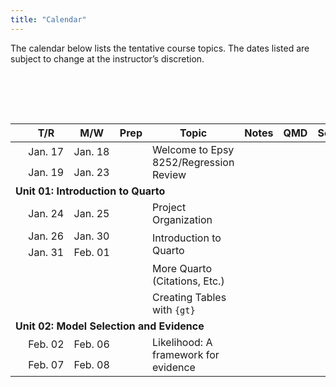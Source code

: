 ```yaml
---
title: "Calendar"
---
```



The calendar below lists the tentative course topics. The dates listed are subject to change at the instructor's discretion.

<br /><br />


<br />

<table class="table">

<thead>
<tr>
<th style="width:8%;"></th>
<th style="width:8%;">T/R</th>
<th style="width:8%;">M/W</th>
<th style="width:8%;text-align:center">Prep</th>
<th style="width:40%;">Topic</th>
<th style="width:8%;text-align:center">Notes</th>
<th style="width:8%;text-align:center">QMD</th>
<th style="width:8%;text-align:center">Script</th>
</tr>
</thead>

<tbody>


<!-- <span style="margin-left:5px; color:#5a067d;font-size:12px;">*[Updated script file and notes 02-06-2020]*</span> -->

<!-- ---------------------------------- -->
<!-- Unit 00: Welcome                   -->
<!-- ---------------------------------- -->

<tr>
<td align="center" style="vertical-align:middle;">&nbsp;</td>
<td>Jan. 17</td>
<td>Jan. 18</td>
<td align="center" style="vertical-align:middle;" rowspan="2">
  [<span class="fa fa-book" style="font-size: 17px;"></span>](readings/01-welcome-to-8252.html)
</td>
<td rowspan="2">Welcome to Epsy 8252/Regression Review</td>
<td align="center" style="vertical-align:middle;" rowspan="2">
  [<span class="fa fa-file-pdf" style="font-size: 17px;"></span>](files/01-regression-review.pdf)
</td>
<td align="center" style="vertical-align:middle;" rowspan="2">
   <span class="fab fa-markdown" style="color: #f1f1f1; font-size: 17px;"></span>
</td>
<td align="center" style="vertical-align:middle;" rowspan="2">
  [<span class="fa fa-code" style="font-size: 17px;"></span>](scripts/01-regression-review.R)
</td>
</tr>

<tr>
<td align="center" style="vertical-align:middle;">&nbsp;</td>
<td>Jan. 19</td>
<td>Jan. 23</td>
</tr>


<!-- ---------------------------------- -->
<!-- Unit 01: Introduction to Quarto    -->
<!-- ---------------------------------- -->

<tr>
<td colspan="8"><b>Unit 01: Introduction to Quarto</b></td>
</tr>

<tr>
<td align="center" style="vertical-align:middle;">&nbsp;</td>
<td>Jan. 24</td>
<td>Jan. 25</td>
<td align="center" style="vertical-align:middle;">
  [<span class="fa fa-book" style="font-size: 17px;"></span>](readings/02-project-organization.html)
</td>
<td style="vertical-align:middle;">Project Organization</td>
<td align="center" style="vertical-align:middle;">
  [<span class="fas fa-link" style="font-size: 17px;"></span>](notes/02-project-organization.html)
</td>
<td align="center" style="vertical-align:middle;">
  [<span class="fab fa-markdown" style="font-size: 17px;"></span>](https://raw.githubusercontent.com/zief0002/bespectacled-antelope/main/notes/02-project-organization.qmd)
</td>
<td align="center" style="vertical-align:middle;">
  <span class="fa fa-code" style="color: #f1f1f1; font-size: 17px;"></span>
</td>
</tr>

<tr>
<td align="center" style="vertical-align:middle;">&nbsp;</td>
<td>Jan. 26</td>
<td>Jan. 30</td>
<td align="center" style="vertical-align:middle;" rowspan="2">
  [<span class="fa fa-book" style="font-size: 17px;"></span>](readings/03-introduction-to-quarto.html)
</td>
<td style="vertical-align:middle;" rowspan="2">Introduction to Quarto</td>
<td align="center" style="vertical-align:middle;" rowspan="2">
  [<span class="fas fa-link" style="font-size: 17px;"></span>](notes/03-introduction-to-quarto.html)
</td>
<td align="center" style="vertical-align:middle;" rowspan="2">
   [<span class="fab fa-markdown" style="font-size: 17px;"></span>](https://raw.githubusercontent.com/zief0002/bespectacled-antelope/main/notes/03-introduction-to-quarto.qmd)
</td>
<td align="center" style="vertical-align:middle;" rowspan="2">
  <span class="fa fa-code" style="color: #f1f1f1; font-size: 17px;"></span>
</td>
</tr>

<tr>
<td align="center" style="vertical-align:middle;">&nbsp;</td>
<td>Jan. 31</td>
<td>Feb. 01</td>
</tr>


<tr>
<td align="center" style="vertical-align:middle;">&nbsp;</td>
<td></td>
<td></td>
<td align="center" style="vertical-align:middle;">
  <span class="fa fa-book" style="color: #f1f1f1; font-size: 17px;"></span>
</td>
<td style="vertical-align:middle;">More Quarto (Citations, Etc.)</td>
<td align="center" style="vertical-align:middle;">
  [<span class="fas fa-link" style="font-size: 17px;"></span>](notes/03-more-quarto.html)
</td>
<td align="center" style="vertical-align:middle;">
  [<span class="fab fa-markdown" style="font-size: 17px;"></span>](https://raw.githubusercontent.com/zief0002/bespectacled-antelope/main/notes/03-more-quarto.qmd)
</td>
<td align="center" style="vertical-align:middle;">
  <span class="fa fa-code" style="color: #f1f1f1; font-size: 17px;"></span>
</td>
</tr>


<tr>
<td align="center" style="vertical-align:middle;">&nbsp;</td>
<td></td>
<td></td>
<td align="center" style="vertical-align:middle;">
  <span class="fa fa-book" style="color: #f1f1f1; font-size: 17px;"></span>
</td>
<td style="vertical-align:middle;">Creating Tables with `{gt}`</td>
<td align="center" style="vertical-align:middle;">
  [<span class="fas fa-link" style="font-size: 17px;"></span>](notes/03-creating-tables.html)
</td>
<td align="center" style="vertical-align:middle;">
  [<span class="fab fa-markdown" style="font-size: 17px;"></span>](https://raw.githubusercontent.com/zief0002/bespectacled-antelope/main/notes/03-creating-tables.qmd)
</td>
<td align="center" style="vertical-align:middle;">
  <span class="fa fa-code" style="color: #f1f1f1; font-size: 17px;"></span>
</td>
</tr>



<!-- ------------------------------------- -->
<!-- Unit 02: Model Selection and Evidence -->
<!-- ------------------------------------- -->

<tr>
<td colspan="8"><b>Unit 02: Model Selection and Evidence</b></td>
</tr>


<tr>
<td align="center" style="vertical-align:middle;">&nbsp;</td>
<td>Feb. 02</td>
<td>Feb. 06</td>
<td align="center" style="vertical-align:middle;" rowspan="2">
  [<span class="fa fa-book" style="font-size: 17px;"></span>](readings/04-probability-distributions.html)
</td>
<td style="vertical-align:middle;" rowspan="2">Likelihood: A framework for evidence</td>
<td align="center" style="vertical-align:middle;" rowspan="2">
   [<span class="fas fa-link" style="font-size: 17px;"></span>](notes/04-likelihood-evidence.html)
</td>
<td align="center" style="vertical-align:middle;" rowspan="2">
  [<span class="fab fa-markdown" style="font-size: 17px;"></span>](https://raw.githubusercontent.com/zief0002/bespectacled-antelope/main/notes/04-likelihood-evidence.qmd)
</td>
<td align="center" style="vertical-align:middle;" rowspan="2">
  [<span class="fa fa-code" style="font-size: 17px;"></span>](scripts/04-likelihood-evidence.R)
</td>
</tr>


<tr>
<td align="center" style="vertical-align:middle;">&nbsp;</td>
<td>Feb. 07</td>
<td>Feb. 08</td>
</tr>

<!-- <tr> -->
<!-- <td align="center" style="vertical-align:middle;">&nbsp;</td> -->
<!-- <td>Feb. 10</td> -->
<!-- <td>Feb. 14</td> -->
<!-- </tr> -->


<!-- <tr> -->
<!-- <td align="center" style="vertical-align:middle;">&nbsp;</td> -->
<!-- <td align="center" colspan="2">*Optional*<br />*(on your own)*</td> -->
<!-- <td align="center" style="vertical-align:middle;"> -->
<!--   [<span class="fa fa-book" style="color: #ff2600; font-size: 17px;"></span>](#readings) -->
<!-- </td> -->
<!-- <td style="vertical-align:middle;">Likelihood: A framework for estimation</td> -->
<!-- <td align="center" style="vertical-align:middle;"> -->
<!--   [<span class="fas fa-link" style="color: #ff2600; font-size: 17px;"></span>](https://zief0002.github.io/bespectacled-antelope/notes/07-likelihood-estimation.html) -->
<!-- </td> -->
<!-- <td align="center" style="vertical-align:middle;"> -->
<!--   [<span class="fab fa-markdown" style="color: #ff2600; font-size: 17px;"></span>](https://github.com/zief0002/bespectacled-antelope/raw/main/docs/notes/07-likelihood-estimation.Rmd) -->
<!-- </td> -->
<!-- <td align="center" style="vertical-align:middle;"> -->
<!--   [<span class="fa fa-code" style="color: #ff2600; font-size: 17px;"></span>](https://github.com/zief0002/bespectacled-antelope/raw/main/scripts/07-likelihood-estimation.R) -->
<!-- </td> -->
<!-- </tr> -->


<!-- <tr> -->
<!-- <td align="center" style="vertical-align:middle;">&nbsp;</td> -->
<!-- <td>Feb. 10</td> -->
<!-- <td>Feb. 14</td> -->
<!-- <td align="center" style="vertical-align:middle;" rowspan="2"> -->
<!--   [<span class="fa fa-book" style="color: #ff2600; font-size: 17px;"></span>](#readings) -->
<!-- </td> -->
<!-- <td style="vertical-align:middle;" rowspan="2">Information Criteria and Model Selection</td> -->
<!-- <td align="center" style="vertical-align:middle;" rowspan="2"> -->
<!--   [<span class="fas fa-link" style="color: #ff2600; font-size: 17px;"></span>](https://zief0002.github.io/bespectacled-antelope/notes/08-information-criteria-and-model-selection.html) -->
<!-- </td> -->
<!-- <td align="center" style="vertical-align:middle;" rowspan="2"> -->
<!--   [<span class="fab fa-markdown" style="color: #ff2600; font-size: 17px;"></span>](https://github.com/zief0002/bespectacled-antelope/raw/main/docs/notes/08-information-criteria-and-model-selection.Rmd) -->
<!-- </td> -->
<!-- <td align="center" style="vertical-align:middle;" rowspan="2"> -->
<!--   [<span class="fa fa-code" style="color: #ff2600; font-size: 17px;"></span>](https://github.com/zief0002/bespectacled-antelope/raw/main/scripts/08-information-criteria-and-model-selection.R) -->
<!-- </td> -->
<!-- </tr> -->


<!-- <tr> -->
<!-- <td align="center" style="vertical-align:middle;">&nbsp;</td> -->
<!-- <td>Feb. 15</td> -->
<!-- <td>Feb. 16</td> -->
<!-- </tr> -->



<!-- ---------------------------------- -->
<!-- Unit 03: Dealing with Nonlinearity -->
<!-- ---------------------------------- -->

<!-- <tr> -->
<!-- <td colspan="8"><b>Unit 03: Dealing with Nonlinearity</b></td> -->
<!-- </tr> -->


<!-- <tr> -->
<!-- <td align="center" style="vertical-align:middle;">&nbsp;</td> -->
<!-- <td>Feb. 17</td> -->
<!-- <td>Feb. 21</td> -->
<!-- <td align="center" style="vertical-align:middle;" rowspan="2"> -->
<!--   [<span class="fa fa-book" style="color: #ff2600; font-size: 17px;"></span>](#readings) -->
<!-- </td> -->
<!-- <td style="vertical-align:middle;" rowspan="2">Polynomial effects</td> -->
<!-- <td align="center" style="vertical-align:middle;" rowspan="2"> -->
<!--   [<span class="fas fa-link" style="color: #ff2600; font-size: 17px;"></span>](https://zief0002.github.io/bespectacled-antelope/notes/09-polynomial-effects.html) -->
<!-- </td> -->
<!-- <td align="center" style="vertical-align:middle;" rowspan="2"> -->
<!--   [<span class="fab fa-markdown" style="color: #ff2600; font-size: 17px;"></span>](https://github.com/zief0002/bespectacled-antelope/raw/main/docs/notes/09-polynomial-effects.Rmd) -->
<!-- </td> -->
<!-- <td align="center" style="vertical-align:middle;" rowspan="2"> -->
<!--   [<span class="fa fa-code" style="color: #ff2600; font-size: 17px;"></span>](https://github.com/zief0002/bespectacled-antelope/raw/main/scripts/09-polynomial-effects.R) -->
<!-- </td> -->
<!-- </tr> -->


<!-- <tr> -->
<!-- <td align="center" style="vertical-align:middle;">&nbsp;</td> -->
<!-- <td>Feb. 22</td> -->
<!-- <td>Feb. 23</td> -->
<!-- </tr> -->


<!-- <tr> -->
<!-- <td align="center" style="vertical-align:middle;">&nbsp;</td> -->
<!-- <td>Feb. 24</td> -->
<!-- <td>Feb. 28</td> -->
<!-- <td align="center" style="vertical-align:middle;" rowspan="2"> -->
<!--   [<span class="fa fa-book" style="color: #ff2600; font-size: 17px;"></span>](#readings) -->
<!-- </td> -->
<!-- <td style="vertical-align:middle;" rowspan="2">Log-Transforming the Predictor</td> -->
<!-- <td align="center" style="vertical-align:middle;" rowspan="2"> -->
<!--   [<span class="fas fa-link" style="color: #ff2600; font-size: 17px;"></span>](https://zief0002.github.io/bespectacled-antelope/notes/10-logarithmic-transformations-predictor.html) -->
<!-- </td> -->
<!-- <td align="center" style="vertical-align:middle;" rowspan="2"> -->
<!--   [<span class="fab fa-markdown" style="color: #ff2600; font-size: 17px;"></span>](https://github.com/zief0002/bespectacled-antelope/raw/main/docs/notes/10-logarithmic-transformations-predictor.Rmd) -->
<!-- </td> -->
<!-- <td align="center" style="vertical-align:middle;" rowspan="2"> -->
<!--   [<span class="fa fa-code" style="color: #ff2600; font-size: 17px;"></span>](https://github.com/zief0002/bespectacled-antelope/raw/main/scripts/10-logarithmic-transformations-predictor.R) -->
<!-- </td> -->
<!-- </tr> -->


<!-- <tr> -->
<!-- <td align="center" style="vertical-align:middle;">&nbsp;</td> -->
<!-- <td>Mar. 01</td> -->
<!-- <td>Mar. 02</td> -->
<!-- </tr> -->



<!-- <tr> -->
<!-- <td align="center" style="vertical-align:middle;">&nbsp;</td> -->
<!-- <td>Mar. 03</td> -->
<!-- <td>Mar. 14</td> -->
<!-- <td align="center" style="vertical-align:middle;"> -->
<!--   [<span class="fa fa-book" style="color: #ff2600; font-size: 17px;"></span>](#readings) -->
<!-- </td> -->
<!-- <td style="vertical-align:middle;">Log-Transforming the Outcome</td> -->
<!-- <td align="center" style="vertical-align:middle;"> -->
<!--   [<span class="fas fa-link" style="color: #ff2600; font-size: 17px;"></span>](https://zief0002.github.io/bespectacled-antelope/notes/11-logarithmic-transformations-outcome.html) -->
<!-- </td> -->
<!-- <td align="center" style="vertical-align:middle;"> -->
<!--   [<span class="fab fa-markdown" style="color: #ff2600; font-size: 17px;"></span>](https://github.com/zief0002/bespectacled-antelope/raw/main/docs/notes/11-logarithmic-transformations-outcome.Rmd) -->
<!-- </td> -->
<!-- <td align="center" style="vertical-align:middle;"> -->
<!--   [<span class="fa fa-code" style="color: #ff2600; font-size: 17px;"></span>](https://github.com/zief0002/bespectacled-antelope/raw/main/scripts/11-logarithmic-transformations-outcome.R) -->
<!-- </td> -->
<!-- </tr> -->


<!-- <tr> -->
<!-- <td align="center" style="vertical-align:middle;">&nbsp;</td> -->
<!-- <td colspan="2">Mar. 07&ndash;11</td> -->
<!-- <td align="center" style="vertical-align:middle;"></td> -->
<!-- <td style="vertical-align:middle;">`r emo::ji("tada")` `r emo::ji("tropical_drink")` SPRING BREAK &mdash; NO CLASS &nbsp; `r emo::ji("bed")`</td> -->
<!-- <td align="center" style="vertical-align:middle;"></td> -->
<!-- <td align="center" style="vertical-align:middle;"></td> -->
<!-- <td align="center" style="vertical-align:middle;"></td> -->
<!-- </tr> -->


<!-- <tr> -->
<!-- <td align="center" style="vertical-align:middle;">&nbsp;</td> -->
<!-- <td>Mar. 15</td> -->
<!-- <td>Mar. 16</td> -->
<!-- <td align="center" style="vertical-align:middle;"></td> -->
<!-- <td style="vertical-align:middle;">Log-Transforming the Outcome</td> -->
<!-- <td align="center" style="vertical-align:middle;"></td> -->
<!-- <td align="center" style="vertical-align:middle;"></td> -->
<!-- <td align="center" style="vertical-align:middle;"></td> -->
<!-- </tr> -->


<!-- <tr> -->
<!-- <td align="center" style="vertical-align:middle;">&nbsp;</td> -->
<!-- <td>Mar. 17</td> -->
<!-- <td>Mar. 21</td> -->
<!-- <td align="center" style="vertical-align:middle;"> -->
<!--   <span class="fa fa-book" style="color: #f1f1f1; font-size: 17px;"></span> -->
<!-- </td> -->
<!-- <td style="vertical-align:middle;">Rule of "the Bulge"&mdash;An Example</td> -->
<!-- <td align="center" style="vertical-align:middle;"> -->
<!--   [<span class="fas fa-link" style="color: #ff2600; font-size: 17px;"></span>](https://zief0002.github.io/bespectacled-antelope/notes/12-rule-of-the-bulge.html) -->
<!-- </td> -->
<!-- <td align="center" style="vertical-align:middle;"> -->
<!--   [<span class="fab fa-markdown" style="color: #ff2600; font-size: 17px;"></span>](https://github.com/zief0002/bespectacled-antelope/raw/main/docs/notes/12-rule-of-the-bulge.Rmd) -->
<!-- </td> -->
<!-- <td align="center" style="vertical-align:middle;"> -->
<!--   [<span class="fa fa-code" style="color: #ff2600; font-size: 17px;"></span>](https://github.com/zief0002/bespectacled-antelope/raw/main/scripts/12-rule-of-the-bulge.R) -->
<!-- </td> -->
<!-- </tr> -->



<!-- -------------------------------------- -->
<!-- Unit 04: Modeling Dichotomous Outcomes -->
<!-- -------------------------------------- -->

<!-- <tr> -->
<!-- <td colspan="8"><b>Unit 04: Modeling Dichotomous Outcomes</b></td> -->
<!-- </tr> -->


<!-- <tr> -->
<!-- <td align="center" style="vertical-align:middle;">&nbsp;</td> -->
<!-- <td>Mar. 17</td> -->
<!-- <td>Mar. 21</td> -->
<!-- <td align="center" style="vertical-align:middle;"> -->
<!--   <span class="fa fa-book" style="color: #f1f1f1; font-size: 17px;"></span> -->
<!-- </td> -->
<!-- <td style="vertical-align:middle;">Linear Probability Models</td> -->
<!-- <td align="center" style="vertical-align:middle;"> -->
<!--   [<span class="fas fa-link" style="color: #ff2600; font-size: 17px;"></span>](https://zief0002.github.io/bespectacled-antelope/notes/13-linear-probability-models.html) -->
<!-- </td> -->
<!-- <td align="center" style="vertical-align:middle;"> -->
<!--   [<span class="fab fa-markdown" style="color: #ff2600; font-size: 17px;"></span>](https://github.com/zief0002/bespectacled-antelope/raw/main/docs/notes/13-linear-probability-models.Rmd) -->
<!-- </td> -->
<!-- <td align="center" style="vertical-align:middle;"> -->
<!--   [<span class="fa fa-code" style="color: #ff2600; font-size: 17px;"></span>](https://github.com/zief0002/bespectacled-antelope/raw/main/scripts/13-linear-probability-models.R) -->
<!-- </td> -->
<!-- </tr> -->


<!-- <tr> -->
<!-- <td align="center" style="vertical-align:middle;">&nbsp;</td> -->
<!-- <td>Mar. 24</td> -->
<!-- <td>Mar. 28</td> -->
<!-- <td align="center" style="vertical-align:middle;" rowspan="2"> -->
<!--   [<span class="fa fa-book" style="color: #ff2600; font-size: 17px;"></span>](#readings) -->
<!-- </td> -->
<!-- <td style="vertical-align:middle;" rowspan="2">Logistic Regression Model</td> -->
<!-- <td align="center" style="vertical-align:middle;" rowspan="2"> -->
<!--   [<span class="fas fa-link" style="color: #ff2600; font-size: 17px;"></span>](https://zief0002.github.io/bespectacled-antelope/notes/14-logistic-regression.html) -->
<!-- </td> -->
<!-- <td align="center" style="vertical-align:middle;" rowspan="2"> -->
<!--   [<span class="fab fa-markdown" style="color: #ff2600; font-size: 17px;"></span>](https://github.com/zief0002/bespectacled-antelope/raw/main/docs/notes/14-logistic-regression.Rmd) -->
<!-- </td> -->
<!-- <td align="center" style="vertical-align:middle;" rowspan="2"> -->
<!--   [<span class="fa fa-code" style="color: #ff2600; font-size: 17px;"></span>](https://github.com/zief0002/bespectacled-antelope/raw/main/scripts/14-logistic-regression.R) -->
<!-- </td> -->
<!-- </tr> -->


<!-- <tr> -->
<!-- <td align="center" style="vertical-align:middle;">&nbsp;</td> -->
<!-- <td>Mar. 29</td> -->
<!-- <td>Mar. 30</td> -->
<!-- </tr> -->


<!-- <tr> -->
<!-- <td align="center" style="vertical-align:middle;">&nbsp;</td> -->
<!-- <td>Mar. 31</td> -->
<!-- <td>Apr. 04</td> -->
<!-- <td align="center" style="vertical-align:middle;" rowspan="2"> -->
<!--   [<span class="fa fa-book" style="color: #ff2600; font-size: 17px;"></span>](#readings) -->
<!-- </td> -->
<!-- <td style="vertical-align:middle;" rowspan="2">More Logistic Regression</td> -->
<!-- <td align="center" style="vertical-align:middle;" rowspan="2"> -->
<!--   [<span class="fas fa-link" style="color: #ff2600; font-size: 17px;"></span>](https://zief0002.github.io/bespectacled-antelope/notes/15-logistic-regression-ii.html) -->
<!-- </td> -->
<!-- <td align="center" style="vertical-align:middle;" rowspan="2"> -->
<!--   [<span class="fab fa-markdown" style="color: #ff2600; font-size: 17px;"></span>](https://github.com/zief0002/bespectacled-antelope/raw/main/docs/notes/15-logistic-regression-ii.Rmd) -->
<!-- </td> -->
<!-- <td align="center" style="vertical-align:middle;" rowspan="2"> -->
<!--   [<span class="fa fa-code" style="color: #ff2600; font-size: 17px;"></span>](https://github.com/zief0002/bespectacled-antelope/raw/main/scripts/15-logistic-regression-ii.R) -->
<!-- </td> -->
<!-- </tr> -->


<!-- <tr> -->
<!-- <td align="center" style="vertical-align:middle;">&nbsp;</td> -->
<!-- <td>Apr. 05</td> -->
<!-- <td>Apr. 06</td> -->
<!-- </tr> -->




<!-- <!-- <tr> -->
<!-- <!-- <td align="center" style="vertical-align:middle;">&nbsp;</td> -->
<!-- <!-- <td align="center" colspan="2">*On your own*<br /></td> -->
<!-- <!-- <td align="center" style="vertical-align:middle;"> -->
<!-- <!--   [<span class="fa fa-book" style="color: #ff2600; font-size: 17px;"></span>](#readings) -->
<!-- <!-- </td> -->
<!-- <!-- <td style="vertical-align:middle;">Logistic Regression Models: Part II</td> -->
<!-- <!-- <td align="center" style="vertical-align:middle;"> -->
<!-- <!--   [<span class="fas fa-link" style="color: #ff2600; font-size: 17px;"></span>](https://zief0002.github.io/bespectacled-antelope/notes/15-logistic-regression-ii.html) -->
<!-- <!-- </td> -->
<!-- <!-- <td align="center" style="vertical-align:middle;"> -->
<!-- <!--   [<span class="fab fa-markdown" style="color: #ff2600; font-size: 17px;"></span>](https://github.com/zief0002/bespectacled-antelope/raw/main/docs/notes/15-logistic-regression-ii.Rmd) -->
<!-- <!-- </td> -->
<!-- <!-- <td align="center" style="vertical-align:middle;"> -->
<!-- <!--   [<span class="fa fa-code" style="color: #ff2600; font-size: 17px;"></span>](https://github.com/zief0002/bespectacled-antelope/raw/main/scripts/15-logistic-regression-ii.R) -->
<!-- <!-- </td> -->
<!-- <!-- </tr> -->



<!-- ----------------------------------------------- -->
<!-- Unit 05: Linear Mixed-Effects Regression Models -->
<!-- ----------------------------------------------- -->

<!-- <tr> -->
<!-- <td colspan="8"><b>Unit 05: Linear Mixed-Effects Regression Models</b></td> -->
<!-- </tr> -->


<!-- <tr> -->
<!-- <td align="center" style="vertical-align:middle;">&nbsp;</td> -->
<!-- <td>Apr. 07</td> -->
<!-- <td>Apr. 11</td> -->
<!-- <td align="center" style="vertical-align:middle;"> -->
<!--   [<span class="fa fa-book" style="color: #ff2600; font-size: 17px;"></span>](#readings) -->
<!-- </td> -->
<!-- <td style="vertical-align:middle;">Introduction to Mixed-Effects Regression Models</td> -->
<!-- <td align="center" style="vertical-align:middle;"> -->
<!--   [<span class="fas fa-link" style="color: #ff2600; font-size: 17px;"></span>](https://zief0002.github.io/bespectacled-antelope/notes/16-introduction-to-mixed-effects-models.html) -->
<!-- </td> -->
<!-- <td align="center" style="vertical-align:middle;"> -->
<!--   [<span class="fab fa-markdown" style="color: #ff2600; font-size: 17px;"></span>](https://github.com/zief0002/bespectacled-antelope/raw/main/docs/notes/16-introduction-to-mixed-effects-models.Rmd) -->
<!-- </td> -->
<!-- <td align="center" style="vertical-align:middle;"> -->
<!--   [<span class="fa fa-code" style="color: #ff2600; font-size: 17px;"></span>](https://github.com/zief0002/bespectacled-antelope/raw/main/scripts/16-introduction-to-mixed-effects-models.R) -->
<!-- </td> -->
<!-- </tr> -->


<!-- <!-- <tr> -->
<!-- <!-- <td align="center" style="vertical-align:middle;">&nbsp;</td> -->
<!-- <!-- <td>Apr. 12</td> -->
<!-- <!-- <td>Apr. 13</td> -->
<!-- <!-- </tr> -->


<!-- <tr> -->
<!-- <td align="center" style="vertical-align:middle;">&nbsp;</td> -->
<!-- <td>Apr. 12</td> -->
<!-- <td>Apr. 13</td> -->
<!-- <td align="center" style="vertical-align:middle;" rowspan="2"> -->
<!--   [<span class="fa fa-book" style="color: #ff2600; font-size: 17px;"></span>](#readings) -->
<!-- </td> -->
<!-- <td style="vertical-align:middle;" rowspan="2">LMER: Average Change Over Time</td> -->
<!-- <td align="center" style="vertical-align:middle;" rowspan="2"> -->
<!--   [<span class="fas fa-link" style="color: #ff2600; font-size: 17px;"></span>](https://zief0002.github.io/bespectacled-antelope/notes/17-lmer-average-change-over-time.html) -->
<!-- </td> -->
<!-- <td align="center" style="vertical-align:middle;" rowspan="2"> -->
<!--   [<span class="fab fa-markdown" style="color: #ff2600; font-size: 17px;"></span>](https://github.com/zief0002/bespectacled-antelope/raw/main/docs/notes/17-lmer-average-change-over-time.Rmd) -->
<!-- </td> -->
<!-- <td align="center" style="vertical-align:middle;" rowspan="2"> -->
<!--   [<span class="fa fa-code" style="color: #ff2600; font-size: 17px;"></span>](https://github.com/zief0002/bespectacled-antelope/raw/main/scripts/17-lmer-average-change-over-time.R) -->
<!-- </td> -->
<!-- </tr> -->


<!-- <tr> -->
<!-- <td align="center" style="vertical-align:middle;">&nbsp;</td> -->
<!-- <td>Apr. 14</td> -->
<!-- <td>Apr. 18</td> -->
<!-- </tr> -->



<!-- <tr> -->
<!-- <td align="center" style="vertical-align:middle;">&nbsp;</td> -->
<!-- <td>Apr. 19</td> -->
<!-- <td>Apr. 20</td> -->
<!-- <td align="center" style="vertical-align:middle;" rowspan="2"> -->
<!--   [<span class="fa fa-book" style="color: #ff2600; font-size: 17px;"></span>](#readings) -->
<!-- </td> -->
<!-- <td style="vertical-align:middle;" rowspan="2">LMER: Other Random-Effects and Covariates</td> -->
<!-- <td align="center" style="vertical-align:middle;" rowspan="2"> -->
<!--   [<span class="fas fa-link" style="color: #ff2600; font-size: 17px;"></span>](https://zief0002.github.io/bespectacled-antelope/notes/18-lmer-other-random-effects-and-covariates.html) -->
<!-- </td> -->
<!-- <td align="center" style="vertical-align:middle;" rowspan="2"> -->
<!--   [<span class="fab fa-markdown" style="color: #ff2600; font-size: 17px;"></span>](https://github.com/zief0002/bespectacled-antelope/raw/main/docs/notes/18-lmer-other-random-effects-and-covariates.Rmd) -->
<!-- </td> -->
<!-- <td align="center" style="vertical-align:middle;" rowspan="2"> -->
<!--   [<span class="fa fa-code" style="color: #ff2600; font-size: 17px;"></span>](https://github.com/zief0002/bespectacled-antelope/raw/main/scripts/18-lmer-other-random-effects-and-covariates.R) -->
<!-- </td> -->
<!-- </tr> -->


<!-- <tr> -->
<!-- <td align="center" style="vertical-align:middle;">&nbsp;</td> -->
<!-- <td>Apr. 21</td> -->
<!-- <td>Apr. 25</td> -->
<!-- </tr> -->


<!-- <tr> -->
<!-- <td align="center" style="vertical-align:middle;">&nbsp;</td> -->
<!-- <td>Apr. 26</td> -->
<!-- <td>Apr. 27</td> -->
<!-- <td align="center" style="vertical-align:middle;" rowspan="2"> -->
<!--   [<span class="fa fa-book" style="color: #ff2600; font-size: 17px;"></span>](#readings) -->
<!-- </td> -->
<!-- <td style="vertical-align:middle;" rowspan="2">LMER: Alternative Representations and Assumptions</td> -->
<!-- <td align="center" style="vertical-align:middle;" rowspan="2"> -->
<!--   [<span class="fas fa-link" style="color: #ff2600; font-size: 17px;"></span>](https://zief0002.github.io/bespectacled-antelope/notes/19-lmer-alt-representations-and-assumptions.html) -->
<!-- </td> -->
<!-- <td align="center" style="vertical-align:middle;" rowspan="2"> -->
<!--   [<span class="fab fa-markdown" style="color: #ff2600; font-size: 17px;"></span>](https://github.com/zief0002/bespectacled-antelope/raw/main/docs/notes/19-lmer-alt-representations-and-assumptions.Rmd) -->
<!-- </td> -->
<!-- <td align="center" style="vertical-align:middle;" rowspan="2"> -->
<!--   [<span class="fa fa-code" style="color: #ff2600; font-size: 17px;"></span>](https://github.com/zief0002/bespectacled-antelope/raw/main/scripts/19-lmer-alt-representations-and-assumptions.R) -->
<!-- </td> -->
<!-- </tr> -->


<!-- <tr> -->
<!-- <td align="center" style="vertical-align:middle;">&nbsp;</td> -->
<!-- <td>Apr. 28</td> -->
<!-- <td>May 02</td> -->
<!-- </tr> -->



</tbody>
</table>    
